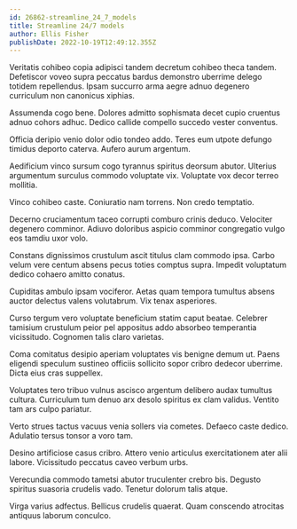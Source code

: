 ```yaml
---
id: 26862-streamline_24_7_models
title: Streamline 24/7 models
author: Ellis Fisher
publishDate: 2022-10-19T12:49:12.355Z
---
```


Veritatis cohibeo copia adipisci tandem decretum cohibeo theca tandem. Defetiscor voveo supra peccatus bardus demonstro uberrime delego totidem repellendus. Ipsam succurro arma aegre adnuo degenero curriculum non canonicus xiphias.

Assumenda cogo bene. Dolores admitto sophismata decet cupio cruentus adnuo cohors adhuc. Dedico callide compello succedo vester conventus.

Officia deripio venio dolor odio tondeo addo. Teres eum utpote defungo timidus deporto caterva. Aufero aurum argentum.

Aedificium vinco sursum cogo tyrannus spiritus deorsum abutor. Ulterius argumentum surculus commodo voluptate vix. Voluptate vox decor terreo mollitia.

Vinco cohibeo caste. Coniuratio nam torrens. Non credo temptatio.

Decerno cruciamentum taceo corrupti comburo crinis deduco. Velociter degenero comminor. Adiuvo doloribus aspicio comminor congregatio vulgo eos tamdiu uxor volo.

Constans dignissimos crustulum ascit titulus clam commodo ipsa. Carbo velum vere centum absens pecus toties comptus supra. Impedit voluptatum dedico cohaero amitto conatus.

Cupiditas ambulo ipsam vociferor. Aetas quam tempora tumultus absens auctor delectus valens volutabrum. Vix tenax asperiores.

Curso tergum vero voluptate beneficium statim caput beatae. Celebrer tamisium crustulum peior pel appositus addo absorbeo temperantia vicissitudo. Cognomen talis claro varietas.

Coma comitatus desipio aperiam voluptates vis benigne demum ut. Paens eligendi speculum sustineo officiis sollicito sopor cribro dedecor uberrime. Dicta eius cras suppellex.

Voluptates tero tribuo vulnus ascisco argentum delibero audax tumultus cultura. Curriculum tum denuo arx desolo spiritus ex clam validus. Ventito tam ars culpo pariatur.

Verto strues tactus vacuus venia sollers via cometes. Defaeco caste dedico. Adulatio tersus tonsor a voro tam.

Desino artificiose casus cribro. Attero venio articulus exercitationem ater alii labore. Vicissitudo peccatus caveo verbum urbs.

Verecundia commodo tametsi abutor truculenter crebro bis. Degusto spiritus suasoria crudelis vado. Tenetur dolorum talis atque.

Virga varius adfectus. Bellicus crudelis quaerat. Quam conscendo atrocitas antiquus laborum conculco.
